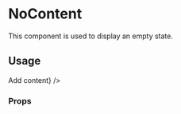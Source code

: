 <!--- EmptyStateLayout.stories.mdx --->


<Meta title="components/NoContent" />

# NoContent

This component is used to display an empty state.

## Usage

<Canvas>
  <Story name="base">
    <Main>
      <NoContent
        content={{
          id: 'app.components.EmptyStateLayout.content-document',
          defaultMessage: "There's no content",
        }}
        action={<Button>Add content</Button>}
      />
    </Main>
  </Story>
</Canvas>

### Props

<ArgsTable of={NoContent} />
